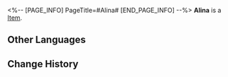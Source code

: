 <%-- [PAGE_INFO]
PageTitle=#Alina#
[END_PAGE_INFO] --%>
{{Item Infobox
|id          = 250120
|image       = Item Alina.png
|type        = 
|invCategory = 
|rarity      = 4
|effect      = 
|description = 
}}
'''Alina''' is a [[Item]].

==Other Languages==
{{Other Languages
|en   = Alina
|zhs  = 阿丽娜
|zht  = 阿麗娜
|ja   = アリーナ
|ko   = 앨리나
|es   = Alina
|fr   = Alina
|ru   = Алина
|th   = Alina
|vi   = Alina
|de   = Alina
|id   = Alina
|pt   = Alina
}}

==Change History==
{{Change History|1.1}}